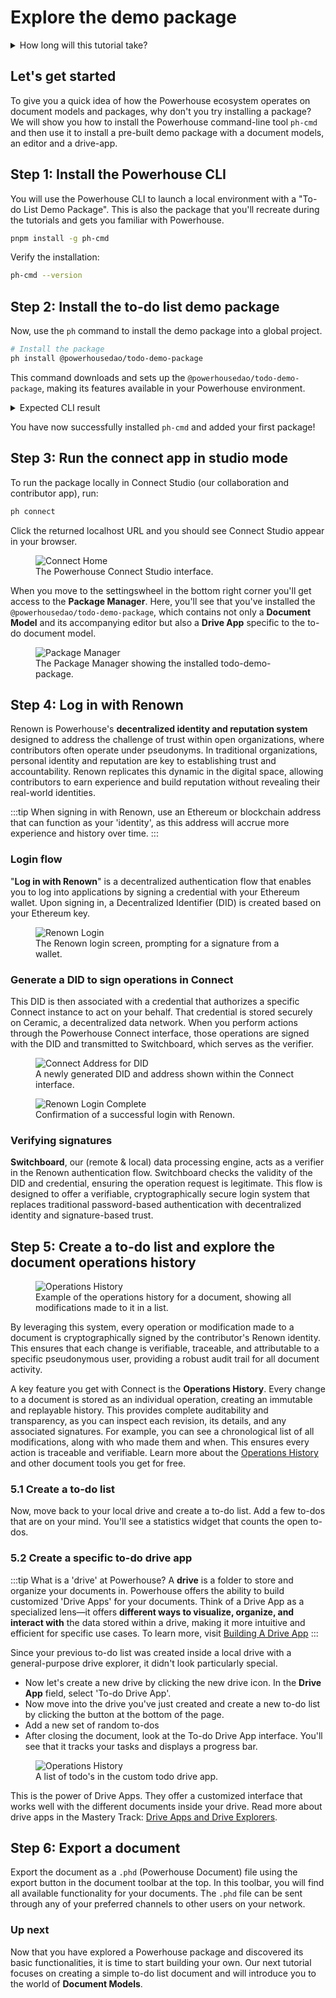 # Explore the demo package

<details>
<summary>How long will this tutorial take?</summary>

We've designed this "Get Started" track to be as smooth as possible. The time it takes will vary based on your familiarity with modern web development tools.

- **For Experienced Developers** (familiar with TypeScript, React, and CLIs), you can expect to complete the entire four-part tutorial in approximately **1 to 1.5 hours**.
- **For Developers New to This Stack**, we recommend setting aside **3.5 to 4.5 hours**. This allows for time to understand not just the steps, but the core concepts behind them.

This is just a guideline. The goal is to learn comfortably and build a solid foundation with Powerhouse!

A more theoretical and advanced version of this tutorial can also be found in [Mastery Track - Document Model Creation](../MasteryTrack/DocumentModelCreation/WhatIsADocumentModel).
</details>

## Let's get started

To give you a quick idea of how the Powerhouse ecosystem operates on document models and packages, why don't you try installing a package? 
We will show you how to install the Powerhouse command-line tool `ph-cmd` and then use it to install a pre-built demo package with a document models, an editor and a drive-app.

## Step 1: Install the Powerhouse CLI

You will use the Powerhouse CLI to launch a local environment with a "To-do List Demo Package".
This is also the package that you'll recreate during the tutorials and gets you familiar with Powerhouse.

```bash
pnpm install -g ph-cmd
```

Verify the installation:

```bash
ph-cmd --version
```                                                   

## Step 2: Install the to-do list demo package

Now, use the `ph` command to install the demo package into a global project.

```bash
# Install the package
ph install @powerhousedao/todo-demo-package
```

This command downloads and sets up the `@powerhousedao/todo-demo-package`, making its features available in your Powerhouse environment.

<details>
<summary>Expected CLI result</summary>

```bash
    installing dependencies 📦 ...
     WARN  19 deprecated subdependencies found: @esbuild-kit/core-utils@3.3.2, @esbuild-kit/esm-loader@2.6.5, @npmcli/move-file@1.1.2, @paulmillr/qr@0.2.1, are-we-there-yet@3.0.1, gauge@4.0.4, glob@7.2.3, graphql-language-service-interface@2.10.2, graphql-language-service-parser@1.10.4, graphql-language-service-types@1.8.7, graphql-language-service-utils@2.7.1, inflight@1.0.6, multibase@4.0.6, multicodec@3.2.1, node-domexception@1.0.0, npmlog@6.0.2, rimraf@2.7.1, rimraf@3.0.2, sudo-prompt@8.2.5
    Packages: +1
    +
    Progress: resolved 2277, reused 2106, downloaded 1, added 1, done
     WARN  Issues with peer dependencies found
    .
    ├─┬ @powerhousedao/reactor-browser 3.1.0
    │ └─┬ @powerhousedao/analytics-engine-browser 0.6.0
    │   └── ✕ unmet peer @powerhousedao/analytics-engine-knex@0.5.1: found 0.6.0
    ├─┬ @types/react-dom 19.1.6
    │ └── ✕ unmet peer @types/react@^19.0.0: found 18.3.23
    └─┬ react-native 0.80.0
    ├── ✕ unmet peer @types/react@^19.1.0: found 18.3.23
    ├── ✕ unmet peer react@^19.1.0: found 18.3.1
    └─┬ @react-native/virtualized-lists 0.80.0
        └── ✕ unmet peer @types/react@^19.0.0: found 18.3.23

    dependencies:
    + @powerhousedao/todo-demo-package 1.1.1

    ╭ Warning ───────────────────────────────────────────────────────────────────────────────────────────────╮
    │                                                                                                        │
    │   Ignored build scripts: @acaldas/graphql-codegen-typescript-validation-schema, @apollo/protobufjs,    │
    │   @datadog/pprof, @ipshipyard/node-datachannel, @parcel/watcher, @prisma/client, @prisma/engines,      │
    │   @tailwindcss/oxide, bufferutil, esbuild, keccak, prisma, sqlite3, utf-8-validate.                    │
    │   Run "pnpm approve-builds" to pick which dependencies should be allowed to run scripts.               │
    │                                                                                                        │
    ╰────────────────────────────────────────────────────────────────────────────────────────────────────────╯

    Done in 6s using pnpm v10.9.0
    Dependency installed successfully 🎉
    ⚙️ Updating powerhouse config file...
    Config file updated successfully 🎉
```

</details>


You have now successfully installed `ph-cmd` and added your first package! 

## Step 3: Run the connect app in studio mode
To run the package locally in Connect Studio (our collaboration and contributor app), run:

```bash
ph connect
```
Click the returned localhost URL and you should see Connect Studio appear in your browser. 
<figure className="image-container">
  <img src={require("./images/Connect.png").default} alt="Connect Home" />
  <figcaption>The Powerhouse Connect Studio interface.</figcaption>
</figure>

When you move to the settingswheel in the bottom right corner you'll get access to the **Package Manager**. 
Here, you'll see that you've installed the `@powerhousedao/todo-demo-package`, which contains not only a **Document Model** and its accompanying editor but also a **Drive App** specific to the to-do document model. 

<figure className="image-container">
  <img src={require("./images/Packagemanager.png").default} alt="Package Manager" />
  <figcaption>The Package Manager showing the installed todo-demo-package.</figcaption>
</figure>

## Step 4: Log in with Renown

Renown is Powerhouse's **decentralized identity and reputation system** designed to address the challenge of trust within open organizations, where contributors often operate under pseudonyms. In traditional organizations, personal identity and reputation are key to establishing trust and accountability. Renown replicates this dynamic in the digital space, allowing contributors to earn experience and build reputation without revealing their real-world identities.

:::tip
When signing in with Renown, use an Ethereum or blockchain address that can function as your 'identity', as this address will accrue more experience and history over time.
:::

### Login flow
"**Log in with Renown**" is a decentralized authentication flow that enables you to log into applications by signing a credential with your Ethereum wallet. Upon signing in, a Decentralized Identifier (DID) is created based on your Ethereum key. 

<figure className="image-container">
  <img src={require("./images/RenownLogin.png").default} alt="Renown Login" />
  <figcaption>The Renown login screen, prompting for a signature from a wallet.</figcaption>
</figure>

### Generate a DID to sign operations in Connect
This DID is then associated with a credential that authorizes a specific Connect instance to act on your behalf. That credential is stored securely on Ceramic, a decentralized data network. When you perform actions through the Powerhouse Connect interface, those operations are signed with the DID and transmitted to Switchboard, which serves as the verifier. 

<figure className="image-container">
  <img src={require("./images/ConnectAddress.png").default} alt="Connect Address for DID" />
  <figcaption>A newly generated DID and address shown within the Connect interface.</figcaption>
</figure>

<figure className="image-container">
  <img src={require("./images/LoginComplete.png").default} alt="Renown Login Complete" />
  <figcaption>Confirmation of a successful login with Renown.</figcaption>
</figure>

### Verifying signatures
**Switchboard**, our (remote & local) data processing engine, acts as a verifier in the Renown authentication flow. Switchboard checks the validity of the DID and credential, ensuring the operation request is legitimate. This flow is designed to offer a verifiable, cryptographically secure login system that replaces traditional password-based authentication with decentralized identity and signature-based trust.

## Step 5: Create a to-do list and explore the document operations history

<figure className="image-container">
  <img src={require("./images/OperationsHistory.png").default} alt="Operations History" />
  <figcaption>Example of the operations history for a document, showing all modifications made to it in a list. </figcaption>
</figure>

By leveraging this system, every operation or modification made to a document is cryptographically signed by the contributor's Renown identity. This ensures that each change is verifiable, traceable, and attributable to a specific pseudonymous user, providing a robust audit trail for all document activity. 

A key feature you get with Connect is the **Operations History**. Every change to a document is stored as an individual operation, creating an immutable and replayable history. This provides complete auditability and transparency, as you can inspect each revision, its details, and any associated signatures. For example, you can see a chronological list of all modifications, along with who made them and when. This ensures every action is traceable and verifiable.
Learn more about the [Operations History](../MasteryTrack/BuildingUserExperiences/DocumentTools/OperationHistory) and other document tools you get for free.


### 5.1 Create a to-do list

Now, move back to your local drive and create a to-do list. Add a few to-dos that are on your mind. You'll see a statistics widget that counts the open to-dos.

### 5.2 Create a specific to-do drive app

:::tip What is a 'drive' at Powerhouse?
A **drive** is a folder to store and organize your documents in. Powerhouse offers the ability to build customized 'Drive Apps' for your documents. Think of a Drive App as a specialized lens—it offers **different ways to visualize, organize, and interact with** the data stored within a drive, making it more intuitive and efficient for specific use cases. To learn more, visit [Building A Drive App](/academy/MasteryTrack/BuildingUserExperiences/BuildingADriveExplorer)
:::

Since your previous to-do list was created inside a local drive with a general-purpose drive explorer, it didn't look particularly special.

- Now let's create a new drive by clicking the new drive icon. In the **Drive App** field, select 'To-do Drive App'.  
- Now move into the drive you've just created and create a new to-do list by clicking the button at the bottom of the page. 
- Add a new set of random to-dos
- After closing the document, look at the To-do Drive App interface. You'll see that it tracks your tasks and displays a progress bar.

<figure className="image-container">
  <img src={require("./images/TodoDriveApp.png").default} alt="Operations History" />
  <figcaption>A list of todo's in the custom todo drive app. </figcaption>
</figure>

This is the power of Drive Apps. They offer a customized interface that works well with the different documents inside your drive. Read more about drive apps in the Mastery Track: [Drive Apps and Drive Explorers](/academy/MasteryTrack/BuildingUserExperiences/BuildingADriveExplorer).
## Step 6: Export a document

Export the document as a `.phd` (Powerhouse Document) file using the export button in the document toolbar at the top. In this toolbar, you will find all available functionality for your documents. The `.phd` file can be sent through any of your preferred channels to other users on your network. 

### Up next 

Now that you have explored a Powerhouse package and discovered its basic functionalities, it is time to start building your own. 
Our next tutorial focuses on creating a simple to-do list document and will introduce you to the world of **Document Models**.

